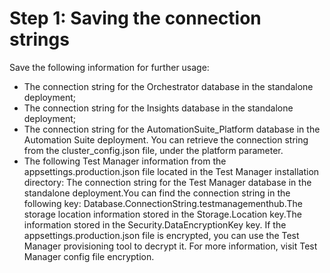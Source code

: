 ﻿# Step 1: Saving the connection strings

Save the following information for further usage:

* The connection string for the Orchestrator database in the standalone deployment;
* The connection string for the Insights database in the standalone deployment;
* The connection string for the AutomationSuite_Platform database in the Automation Suite deployment. You can retrieve the connection string from the cluster_config.json file, under the platform parameter.
* The following Test Manager
                information from the appsettings.production.json file located in
                the Test Manager installation directory: The connection string for the
                        Test Manager database in the standalone deployment.You can find the
                            connection string in the following key:
                                Database.ConnectionString.testmanagementhub.The storage location
                        information stored in the Storage.Location key.The information stored in the
                            Security.DataEncryptionKey key. If the appsettings.production.json
                    file is encrypted, you can use the Test Manager provisioning tool to decrypt it.
                    For more information, visit Test Manager config file
                    encryption.
